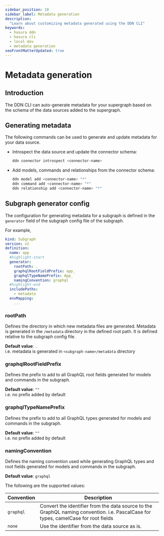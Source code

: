 ```yaml
---
sidebar_position: 10
sidebar_label: Metadata generation
description:
  "Learn about customizing metadata generated using the DDN CLI"
keywords:
  - hasura ddn
  - hasura cli
  - local dev
  - metadata generation
seoFrontMatterUpdated: true
---
```


# Metadata generation

## Introduction

The DDN CLI can auto-generate metadata for your supergraph based on the schema of the data sources added to the
supergraph.

## Generating metadata

The following commands can be used to generate and update metadata for your data source.

- Introspect the data source and update the connector schema:
  ```bash
  ddn connector introspect <connector-name>
  ```

- Add models, commands and relationships from the connector schema:
  ```bash
  ddn model add <connector-name> "*"
  ddn command add <connector-name> "*"
  ddn relationship add <connector-name> "*"
  ```

## Subgraph generator config

The configuration for generating metadata for a subgraph is defined in the `generator` field of the subgraph config file
of the subgraph.

For example,

```yaml title="app/subgraph.yaml"
kind: Subgraph
version: v2
definition:
  name: app
  #highlight-start
  generator:
    rootPath: .
    graphqlRootFieldPrefix: app_
    graphqlTypeNamePrefix: App_
    namingConvention: graphql
  #highlight-end
  includePaths:
    - metadata
  envMapping:
    ...
```

### rootPath

Defines the directory in which new metadata files are generated. Metadata is generated in the `/metadata` directory in
the defined root path. It is defined relative to the subgraph config file.

**Default value**: `.` \
i.e. metadata is generated in `<subgraph-name>/metadata` directory

### graphqlRootFieldPrefix

Defines the prefix to add to all GraphQL root fields generated for models and commands in the subgraph.

**Default value**: `""` \
i.e. no prefix added by default

### graphqlTypeNamePrefix

Defines the prefix to add to all GraphQL types generated for models and commands in the subgraph.

**Default value**: `""` \
i.e. no prefix added by default

### namingConvention

Defines the naming convention used while generating GraphQL types and root fields generated for models and commands in
the subgraph.

**Default value**: `graphql`

The following are the supported values:

| Convention | Description                                                                                                                        |
|------------|------------------------------------------------------------------------------------------------------------------------------------|
| `graphql`  | Convert the identifier from the data source to the GraphQL naming convention. i.e. PascalCase for types, camelCase for root fields |
| `none`     | Use the identifier from the data source as is.                                                                                     |

